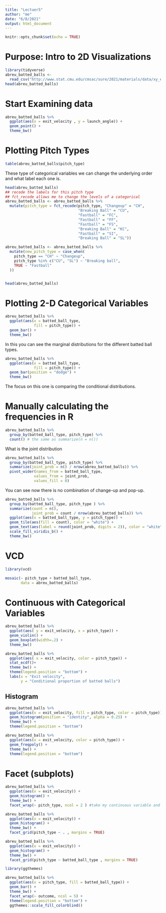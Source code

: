 ```yaml
---
title: "Lectuer5"
author: "me"
date: "6/8/2021"
output: html_document
---
```


```r
knitr::opts_chunk$set(echo = TRUE)
```


# Purpose: Intro to 2D Visualizations

```r

library(tidyverse)
abreu_batted_balls <- 
  read_csv("http://www.stat.cmu.edu/cmsac/sure/2021/materials/data/xy_examples/abreu_2020_batted_balls.csv")
head(abreu_batted_balls)

```

# Start Examining data

```r

abreu_batted_balls %>% 
  ggplot(aes(x = exit_velocity , y = launch_angle)) +
  geom_point() + 
  theme_bw()

```


# Plotting Pitch Types

```r

table(abreu_batted_balls$pitch_type)

```


These type of categorical variables we can change the underlying
order and what label each one is.

```r

head(abreu_batted_balls)
## recode the labels for this pitch type
## fct_recode allows me to change the levels of a categorical
abreu_batted_balls <- abreu_batted_balls %>% 
  mutate(pitch_type = fct_recode(pitch_type, "Changeup" = "CH", 
                                 "Breaking Ball" = "CU",
                                 "Fastball" = "FC", 
                                 "Fastball" = "FF",
                                 "Fastball" = "FS",
                                 "Breaking Ball" = "KC",
                                 "Fastball" = "SI",
                                 "Breaking Ball" = "SL"))

abreu_batted_balls <- abreu_batted_balls %>% 
  mutate(new_pitch_type = case_when(
    pitch_type == "CH" ~ "Changeup",
    pitch_type %in% c("CU", "SL") ~ "Breaking ball",
    TRUE ~ "Fastball"
  ))


head(abreu_batted_balls)
```

# Plotting 2-D Categorical Variables



```r

abreu_batted_balls %>% 
  ggplot(aes(x = batted_ball_type, 
             fill = pitch_type)) +
  geom_bar() + 
  theme_bw()


```

In this you can see the marginal distributions for the different batted ball types. 


```r

abreu_batted_balls %>% 
  ggplot(aes(x = batted_ball_type, 
             fill = pitch_type)) +
  geom_bar(position = "dodge") + 
  theme_bw()
```
The focus on this one is comparing the conditional distributions. 

# Manually calculating the frequencies in R



```r

abreu_batted_balls %>% 
  group_by(batted_ball_type, pitch_type) %>% 
  count() # the same as summarize(n = n())

```
What is the joint distribution 

```r

abreu_batted_balls %>% 
  group_by(batted_ball_type, pitch_type) %>% 
  summarize(joint_prob = n() / nrow(abreu_batted_balls)) %>% 
  pivot_wider(names_from = batted_ball_type,
             values_from = joint_prob,
             values_fill = 0)

```

You can see now there is no combination of change-up and pop-up. 

```r

abreu_batted_balls %>% 
  group_by(batted_ball_type, pitch_type ) %>% 
  summarize(count = n(), 
            joint_prob = count / nrow(abreu_batted_balls)) %>% 
  ggplot(aes(x = batted_ball_type, y = pitch_type)) + 
  geom_tile(aes(fill = count), color = "white") + 
  geom_text(aes(label = round(joint_prob, digits = 2)), color = "white") + 
  scale_fill_viridis_b() + 
  theme_bw()

```
# VCD

```r

library(vcd)

mosaic(~ pitch_type + batted_ball_type, 
       data = abreu_batted_balls)

```


# Continuous with Categorical Variables

```r

abreu_batted_balls %>% 
  ggplot(aes( y = exit_velocity, x = pitch_type)) + 
  geom_violin() + 
  geom_boxplot(width=.2) + 
  theme_bw()

```
```r

abreu_batted_balls %>% 
  ggplot(aes( x = exit_velocity, color = pitch_type)) + 
  stat_ecdf()+
  theme_bw() +
  theme(legend.position = "bottom") + 
  labs(x = "Exit velocity",
       y = "Conditional proportion of batted balls")

```


## Histogram

```r
abreu_batted_balls %>% 
  ggplot(aes(x = exit_velocity, fill = pitch_type, color = pitch_type)) +
  geom_histogram(position = "identity", alpha = 0.25) + 
  theme_bw() + 
  theme(legend.position = "bottom")

```

```r

abreu_batted_balls %>% 
  ggplot(aes(x = exit_velocity, color = pitch_type)) + 
  geom_freqpoly() + 
  theme_bw() + 
  theme(legend.position = "bottom")


```

# Facet (subplots)

```r

abreu_batted_balls %>% 
  ggplot(aes(x = exit_velocity)) + 
  geom_histogram() + 
  theme_bw() + 
  facet_wrap(~ pitch_type, ncol = 2 ) #take my continuous variable and display it based on a categorical variable

```

```r
abreu_batted_balls %>% 
  ggplot(aes(x = exit_velocity)) + 
  geom_histogram() + 
  theme_bw() + 
  facet_grid(pitch_type ~ . , margins = TRUE) 

abreu_batted_balls %>% 
  ggplot(aes(x = exit_velocity)) + 
  geom_histogram() + 
  theme_bw() + 
  facet_grid(pitch_type ~ batted_ball_type , margins = TRUE) 

```

```r

library(ggthemes)

abreu_batted_balls %>% 
  ggplot(aes(x = pitch_type, fill = batted_ball_type)) + 
  geom_bar() + 
  theme_bw() + 
  facet_wrap(~ outcome, ncol = 5) +
  theme(legend.position = "bottom") + 
  ggthemes::scale_fill_colorblind()
  

```





